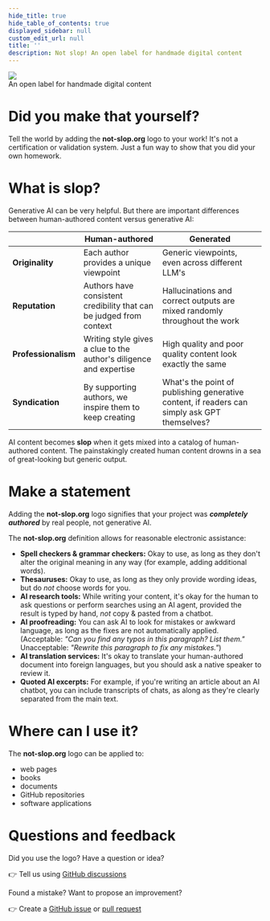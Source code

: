 ```yaml
---
hide_title: true
hide_table_of_contents: true
displayed_sidebar: null
custom_edit_url: null
title: ''
description: Not slop! An open label for handmade digital content
---
```


<div
  style={{
    width: '100%',
    display: 'inline-block',
    textAlign: 'center',
    flexDirection: 'column',
    alignItems: 'center',
    fontSize: '30px',
    marginBottom: '20px'
  }}
>
  <img src="../img/not-slop-logo.svg" style={{ maxWidth: '500px' }} />
  <div style={{ fontFamily: 'var(--docsite-ui-font)' }}>An open label for handmade digital content</div>
</div>

# Did you make that yourself?

Tell the world by adding the **not-slop.org** logo to your work! It's not a certification or validation system. Just a fun way to show that you did your own homework.

# What is slop?

Generative AI can be very helpful. But there are important differences between human-authored content versus generative AI:

|                     | Human-authored                                                      | Generated                                                                         |
| ------------------- | ------------------------------------------------------------------- | --------------------------------------------------------------------------------- |
| **Originality**     | Each author provides a unique viewpoint                             | Generic viewpoints, even across different LLM's                                   |
| **Reputation**      | Authors have consistent credibility that can be judged from context | Hallucinations and correct outputs are mixed randomly throughout the work         |
| **Professionalism** | Writing style gives a clue to the author's diligence and expertise  | High quality and poor quality content look exactly the same                       |
| **Syndication**     | By supporting authors, we inspire them to keep creating             | What's the point of publishing generative content, if readers can simply ask GPT themselves? |

AI content becomes **slop** when it gets mixed into a catalog of human-authored content. The painstakingly created human content drowns in a sea of great-looking but generic output.

# Make a statement

Adding the **not-slop.org** logo signifies that your project was _**completely authored**_ by real people, not generative AI.

The **not-slop.org** definition allows for reasonable electronic assistance:

- **Spell checkers & grammar checkers:** Okay to use, as long as they don't alter the original meaning in any way (for example, adding additional words).
- **Thesauruses:** Okay to use, as long as they only provide wording ideas, but do _not_ choose words for you.
- **AI research tools:** While writing your content, it's okay for the human to ask questions or perform searches using an AI agent, provided the result is typed by hand, _not_ copy & pasted from a chatbot.
- **AI proofreading:** You can ask AI to look for mistakes or awkward language, as long as the fixes are not automatically applied. (Acceptable: _"Can you find any typos in this paragraph? List them."_ Unacceptable: _"Rewrite this paragraph to fix any mistakes."_)
- **AI translation services:** It's okay to translate your human-authored document into foreign languages, but you should ask a native speaker to review it.
- **Quoted AI excerpts:** For example, if you're writing an article about an AI chatbot, you can include transcripts of chats, as along as they're clearly separated from the main text.

# Where can I use it?

The **not-slop.org** logo can be applied to:

- web pages
- books
- documents
- GitHub repositories
- software applications

# Questions and feedback

Did you use the logo?  Have a question or idea?

👉 Tell us using [GitHub discussions](https://github.com/not-slop/website/discussions)


Found a mistake?  Want to propose an improvement?

👉 Create a [GitHub issue](https://github.com/not-slop/website/issues) or [pull request](https://github.com/not-slop/website/pulls)
